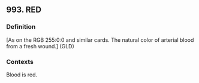 ## 993. RED
### Definition
[As on the RGB 255:0:0 and similar cards. The natural color of arterial blood from a fresh wound.] (GLD)

### Contexts
Blood is red.


